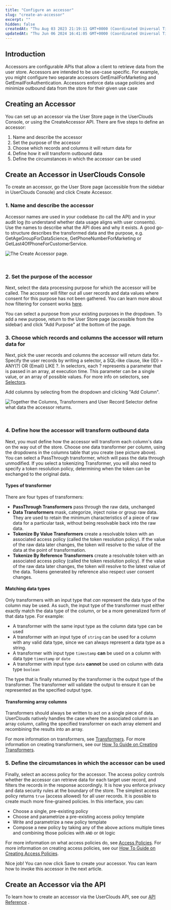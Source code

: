 ```yaml
---
title: "Configure an accessor"
slug: "create-an-accessor"
excerpt: ""
hidden: false
createdAt: "Thu Aug 03 2023 21:19:11 GMT+0000 (Coordinated Universal Time)"
updatedAt: "Thu Jun 06 2024 16:41:05 GMT+0000 (Coordinated Universal Time)"
---
```

## Introduction

Accessors are configurable APIs that allow a client to retrieve data from the user store. Accessors are intended to be use-case specific. For example, you might configure two separate accessors GetEmailForMarketing and GetEmailForAuthentication. Accessors enforce data usage policies and minimize outbound data from the store for their given use case

## Creating an Accessor

You can set up an accessor via the User Store page in the UserClouds Console, or using the CreateAccessor API. There are five steps to define an accessor:

1. Name and describe the accessor
2. Set the purpose of the accessor
3. Choose which records and columns it will return data for
4. Define how it will transform outbound data
5. Define the circumstances in which the accessor can be used

## Create an Accessor in UserClouds Console

To create an accessor, go the User Store page (accessible from the sidebar in UserClouds Console) and click Create Accessor. 

### 1. Name and describe the accessor

Accessor names are used in your codebase (to call the API) and in your audit log (to understand whether data usage aligns with user consents). Use the names to describe what the API does and why it exists. A good go-to structure describes the transformed data and the purpose, e.g. GetAgeGroupForDataScience, GetPhoneNumberForMarketing or GetLast4OfPhoneForCustomerService.

![The Create Accessor page.](https://files.readme.io/d6c32fb-image.png)

<br />

### 2. Set the purpose of the accessor

Next, select the data processing <Glossary>purpose</Glossary> for which the accessor will be called. The accessor will filter out all user records and data values where consent for this purpose has not been gathered. You can learn more about how filtering for consent works [here](https://docs.userclouds.com/docs/purpose-and-consent).

You can select a purpose from your existing purposes in the dropdown. To add a new purpose, return to the User Store page (accessible from the sidebar) and click "Add Purpose" at the bottom of the page. 

### 3. Choose which records and columns the accessor will return data for

Next, pick the user records and columns the accessor will return data for. Specify the user records by writing a <Glossary>selector</Glossary>, a SQL-like clause, like {ID} = ANY(?) OR {Email} LIKE ?. In selectors, each ? represents a parameter that is passed in an array, at execution time. This parameter can be a single value, or an array of possible values. For more info on selectors, see [Selectors](https://docs.userclouds.com/docs/selectors).

Add <Glossary>column</Glossary>s by selecting from the dropdown and clicking "Add Column".

![Together the Columns, Transformers and User Record Selector define what data the accessor returns.](https://files.readme.io/a426b05-image.png)

<br />

### 4. Define how the accessor will transform outbound data

Next, you must define how the accessor will transform each column's data on the way out of the store. Choose one <Glossary>data transformer</Glossary> per column, using the dropdowns in the columns table that you create (see picture above). You can select a PassThrough transformer, which will pass the data through unmodified. If you select a tokenizing Transformer, you will also need to specify a token resolution policy, determining when the token can be exchanged to the original data.

#### Types of transformer

There are four types of transformers:

- **PassThrough Transformers** pass through the raw data, unchanged
- **Data Transformers** mask, categorize, inject noise or group raw data. They are used to retain the minimum characteristics of a piece of raw data for a particular task, without being resolvable back into the raw data.
- **Tokenize By Value Transformers** create a resolvable token with an associated access policy (called the token resolution policy). If the value of the raw data later changes, the token will resolve to the value of the data at the point of transformation.
- **Tokenize By Reference Transformers** create a resolvable token with an associated access policy (called the token resolution policy). If the value of the raw data later changes, the token will resolve to the latest value of the data. Tokens generated by reference also respect user consent changes.

#### Matching data types

Only transformers with an input type that _can_ represent the data type of the column may be used. As such, the input type of the transformer must either exactly match the data type of the column, or be a more generalized form of that data type. For example: 

- A transformer with the same input type as the column data type can be used
- A transformer with an input type of `string` can be used for a column with any valid data type, since we can always represent a data type as a string.
- A transformer with input type `timestamp` **can** be used on a column with data type `timestamp` or `date`
- A transformer with input type `date` **cannot** be used on column with data type `boolean`

The type that is finally returned by the transformer is the output type of the transformer. The transformer will validate the output to ensure it can be represented as the specified output type.

#### Transforming array columns

Transformers should always be written to act on a single piece of data. UserClouds natively handles the case where the associated column is an array column, calling the specified transformer on each array element and recombining the results into an array.

For more information on transformers, see [Transformers](https://docs.userclouds.com/docs/transformers-1). For more information on creating transformers, see our [How To Guide on Creating Transformers](https://docs.userclouds.com/docs/create-a-transformer).

### 5. Define the circumstances in which the accessor can be used

Finally, select an <Glossary>access policy</Glossary> for the accessor. The access policy controls whether the accessor can retrieve data for each target user record, and filters the records in the response accordingly. It is how you enforce privacy and data security rules at the boundary of the store. The simplest access policy returns `true` (access allowed) for all user records. It is possible to create much more fine-grained policies. In this interface, you can:

- Choose a single, pre-existing policy
- Choose and parametrize a pre-existing <Glossary>access policy template</Glossary>
- Write and parametrize a new policy template
- Compose a new policy by taking any of the above actions multiple times and combining those policies with `AND` or `OR` logic

For more information on what access policies do, see [Access Policies](https://docs.userclouds.com/docs/access-policies-1). For more information on creating access policies, see our [How To Guide on Creating Access Policies](https://docs.userclouds.com/docs/create-an-access-policy).

Nice job! You can now click Save to create your accessor. You can learn how to invoke this accessor in the next article.

## Create an Accessor via the API

To learn how to create an accessor via the UserClouds API, see our [API Reference](https://docs.userclouds.com/reference/post_userstore-config-accessors) .
